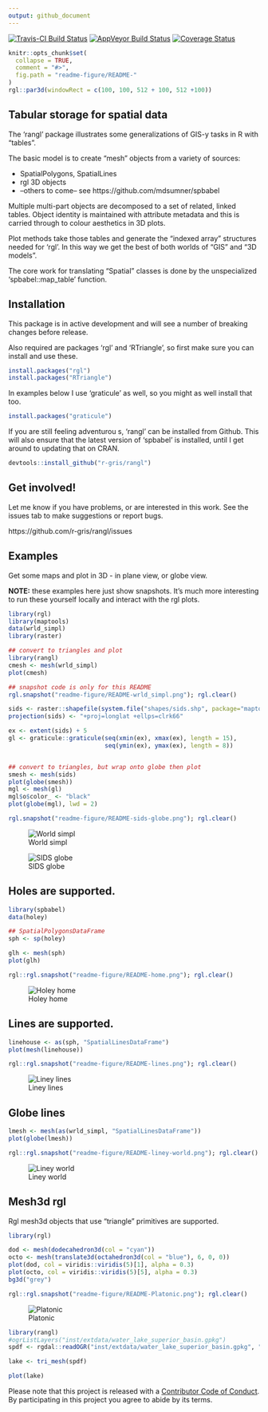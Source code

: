 ```yaml
---
output: github_document
---
```



[![Travis-CI Build Status](https://travis-ci.org/r-gris/rangl.svg?branch=master)](https://travis-ci.org/r-gris/rangl) [![AppVeyor Build Status](https://ci.appveyor.com/api/projects/status/github/r-gris/rangl?branch=master&svg=true)](https://ci.appveyor.com/project/r-gris/rangl) [![Coverage Status](https://img.shields.io/codecov/c/github/r-gris/rangl/master.svg)](https://codecov.io/github/r-gris/rangl?branch=master)

<!-- README.md is generated from README.Rmd. Please edit that file -->

```r
knitr::opts_chunk$set(
  collapse = TRUE,
  comment = "#>",
  fig.path = "readme-figure/README-"
)
rgl::par3d(windowRect = c(100, 100, 512 + 100, 512 +100))
```

## Tabular storage for spatial data 

The 'rangl' package illustrates some generalizations of GIS-y tasks in R with "tables". 

The basic model is to create "mesh" objects from a variety of sources: 

* SpatialPolygons, SpatialLines
* rgl 3D objects
* --others to come-- see https://github.com/mdsumner/spbabel

Multiple multi-part objects are decomposed to a set of related, linked tables. Object identity is maintained with attribute metadata and this is carried through to colour aesthetics in 3D plots.  

Plot methods take those tables and generate the "indexed array" structures needed for 'rgl'. In this way we get the best of both worlds of "GIS" and "3D models". 

The core work for translating "Spatial" classes is done by the unspecialized 'spbabel::map_table' function.

## Installation

This package is in active development and will see a number of breaking changes before release. 


Also required are packages 'rgl' and 'RTriangle', so first make sure you can install and use these. 

```r
install.packages("rgl")
install.packages("RTriangle")

```

In examples below I use 'graticule' as well, so you might as well install that too. 

```r
install.packages("graticule")
```

If you are still feeling adventurou s, 'rangl' can be installed from Github. This will also ensure that the latest version of 'spbabel' is installed, until I get around to updating that on CRAN. 

```r
devtools::install_github("r-gris/rangl")
```

## Get involved!

Let me know if you have problems, or are interested in this work. See the issues tab to make suggestions or report bugs. 

https://github.com/r-gris/rangl/issues



## Examples

Get some maps and plot in 3D - in plane view, or globe view. 

**NOTE:** these examples here just show snapshots. It's much more interesting to run these yourself locally and interact with the rgl plots. 


```r

library(rgl)
library(maptools)
data(wrld_simpl)
library(raster)

## convert to triangles and plot 
library(rangl)
cmesh <- mesh(wrld_simpl)
plot(cmesh)
```

```r
## snapshot code is only for this README
rgl.snapshot("readme-figure/README-wrld_simpl.png"); rgl.clear()
```

```r
sids <- raster::shapefile(system.file("shapes/sids.shp", package="maptools"))
projection(sids) <- "+proj=longlat +ellps=clrk66"

ex <- extent(sids) + 5
gl <- graticule::graticule(seq(xmin(ex), xmax(ex), length = 15), 
                           seq(ymin(ex), ymax(ex), length = 8))


## convert to triangles, but wrap onto globe then plot
smesh <- mesh(sids)
plot(globe(smesh))
mgl <- mesh(gl)
mgl$o$color_ <- "black"
plot(globe(mgl), lwd = 2)
```

```r
rgl.snapshot("readme-figure/README-sids-globe.png"); rgl.clear()

```


![World simpl](readme-figure/README-wrld_simpl.png?raw=true "World simpl")

![SIDS globe](readme-figure/README-sids-globe.png?raw=true "SIDS globe")



## Holes are supported. 

```r
library(spbabel)
data(holey)

## SpatialPolygonsDataFrame
sph <- sp(holey)

glh <- mesh(sph)
plot(glh)
```

```r
rgl::rgl.snapshot("readme-figure/README-home.png"); rgl.clear()

```


![Holey home](readme-figure/README-home.png?raw=true "Holey home")


## Lines are supported. 


```r
linehouse <- as(sph, "SpatialLinesDataFrame")
plot(mesh(linehouse))
```

```r
rgl::rgl.snapshot("readme-figure/README-lines.png"); rgl.clear()
```



![Liney lines](readme-figure/README-lines.png?raw=true "Liney lines")

## Globe lines

```r
lmesh <- mesh(as(wrld_simpl, "SpatialLinesDataFrame"))
plot(globe(lmesh))
```

```r
rgl::rgl.snapshot("readme-figure/README-liney-world.png"); rgl.clear()

```

![Liney world](readme-figure/README-liney-world.png?raw=true "Liney world")


## Mesh3d rgl

Rgl mesh3d objects that use "triangle" primitives are supported. 

```r
library(rgl)

dod <- mesh(dodecahedron3d(col = "cyan"))
octo <- mesh(translate3d(octahedron3d(col = "blue"), 6, 0, 0))
plot(dod, col = viridis::viridis(5)[1], alpha = 0.3)
plot(octo, col = viridis::viridis(5)[5], alpha = 0.3)
bg3d("grey")

```

```r
rgl::rgl.snapshot("readme-figure/README-Platonic.png"); rgl.clear()

```

![Platonic](readme-figure/README-Platonic.png?raw=true "Platonic")






```r
library(rangl)
#ogrListLayers("inst/extdata/water_lake_superior_basin.gpkg")
spdf <- rgdal::readOGR("inst/extdata/water_lake_superior_basin.gpkg", "lake_superior_basin")

lake <- tri_mesh(spdf)

plot(lake)
```


Please note that this project is released with a [Contributor Code of Conduct](CONDUCT.md). By participating in this project you agree to abide by its terms.

